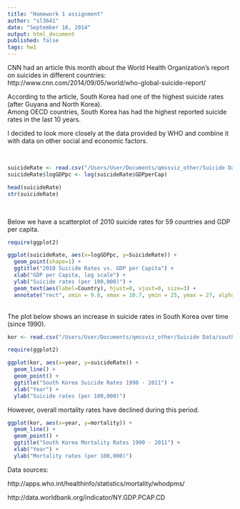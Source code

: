 ```yaml
---
title: "Homework 1 assignment"
author: "sl3641"
date: "September 16, 2014"
output: html_document
published: false
tags: hw1
---
```


CNN had an article this month about the World Health Organization's report on suicides in different countries:  
http://www.cnn.com/2014/09/05/world/who-global-suicide-report/

According to the article, South Korea had one of the highest suicide rates (after Guyana and North Korea).   
Among OECD countries, South Korea has had the highest reported suicide rates in the last 10 years.

I decided to look more closely at the data provided by WHO and combine it with data on other social and economic factors.

<br>
```r
suicideRate <- read.csv("/Users/User/Documents/qmssviz_other/Suicide Data/suicide_gdp.csv")
suicideRate$logGDPpc <- log(suicideRate$GDPperCap)
```        

```r
head(suicideRate)
str(suicideRate)
```

<br>

Below we have a scatterplot of 2010 suicide rates for 59 countries and GDP per capita.

```r
require(ggplot2)

ggplot(suicideRate, aes(x=logGDPpc, y=SuicideRate)) +
  geom_point(shape=1) +
  ggtitle("2010 Suicide Rates vs. GDP per Capita") +
  xlab("GDP per Capita, log scale") +
  ylab("Suicide rates (per 100,000)") +
  geom_text(aes(label=Country), hjust=0, vjust=0, size=3) +
  annotate("rect", xmin = 9.8, xmax = 10.7, ymin = 25, ymax = 27, alpha = .2, fill="yellow")
```

<br>
The plot below shows an increase in suicide rates in South Korea over time (since 1990).
```r
kor <- read.csv("/Users/User/Documents/qmssviz_other/Suicide Data/southkorea.csv")

require(ggplot2)

ggplot(kor, aes(x=year, y=suicideRate)) +
  geom_line() +
  geom_point() +
  ggtitle("South Korea Suicide Rates 1990 - 2011") +
  xlab("Year") +
  ylab("Suicide rates (per 100,000)")
```   

However, overall mortality rates have declined during this period.

```r
ggplot(kor, aes(x=year, y=mortality)) +
  geom_line() +
  geom_point() +
  ggtitle("South Korea Mortality Rates 1990 - 2011") +
  xlab("Year") +
  ylab("Mortality rates (per 100,000)")
```   



Data sources:

http://apps.who.int/healthinfo/statistics/mortality/whodpms/

http://data.worldbank.org/indicator/NY.GDP.PCAP.CD
